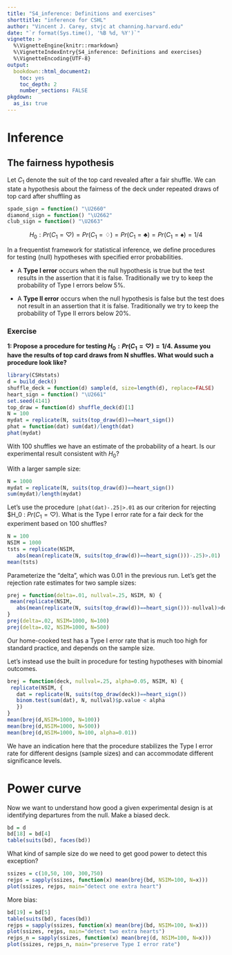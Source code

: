 ```yaml
---
title: "S4_inference: Definitions and exercises"
shorttitle: "inference for CSHL"
author: "Vincent J. Carey, stvjc at channing.harvard.edu"
date: "`r format(Sys.time(), '%B %d, %Y')`"
vignette: >
  %\VignetteEngine{knitr::rmarkdown}
  %\VignetteIndexEntry{S4_inference: Definitions and exercises}
  %\VignetteEncoding{UTF-8}
output:
  bookdown::html_document2:
    toc: yes
    toc_depth: 2
    number_sections: FALSE
pkgdown:
  as_is: true
---
```


# Inference

## The fairness hypothesis

Let $C_1$ denote the suit of the top card revealed after a fair shuffle.
We can state a hypothesis about the fairness of the deck
under repeated draws of top card after shuffling as

```r
spade_sign = function() "\U2660"
diamond_sign = function() "\U2662"
club_sign = function() "\U2663"
```

$$
H_0: Pr(C_1 = \heartsuit) = Pr(C_1 = \diamondsuit) = Pr(C_1 = \clubsuit) = Pr(C_1 = \spadesuit) = 1/4
$$

In a frequentist framework for statistical inference, we
define procedures for testing (null) hypotheses with specified
error probabilities.  

- A **Type I error** occurs when the
null hypothesis is true but the test results in the assertion that it is
false.  Traditionally we try to keep the probability of Type I errors
below 5\%.

- A **Type II error** occurs when the
null hypothesis is false but the test does not result in an
assertion that it is false.  Traditionally we try to keep the
probability of Type II errors below 20\%.

### Exercise

**1: Propose a procedure for testing $H_0: Pr(C_1 = \heartsuit) = 1/4$.  Assume you have
the results of top card draws from N shuffles.  What would such a procedure look like?**

```r
library(CSHstats)
d = build_deck()
shuffle_deck = function(d) sample(d, size=length(d), replace=FALSE)
heart_sign = function() "\U2661"
set.seed(4141)
top_draw = function(d) shuffle_deck(d)[1]
N = 100
mydat = replicate(N, suits(top_draw(d))==heart_sign())
phat = function(dat) sum(dat)/length(dat)
phat(mydat)
```
With 100 shuffles we have an estimate of the probability of a
heart.  Is our experimental result consistent with $H_0$?

With a larger sample size:
```r
N = 1000
mydat = replicate(N, suits(top_draw(d))==heart_sign())
sum(mydat)/length(mydat)
```

Let's use the procedure `|phat(dat)-.25|>.01` as our criterion for
rejecting $H_0 : $Pr(C_1 = \heartsuit)$.  What is the Type I error rate
for a fair deck for the experiment based on 100 shuffles?

```r
N = 100
NSIM = 1000
tsts = replicate(NSIM,
   abs(mean(replicate(N, suits(top_draw(d))==heart_sign()))-.25)>.01)
mean(tsts)
```

Parameterize the "delta", which was 0.01 in the previous run.  Let's
get the rejection rate estimates for two sample sizes:

```r
prej = function(delta=.01, nullval=.25, NSIM, N) {
 mean(replicate(NSIM,
   abs(mean(replicate(N, suits(top_draw(d))==heart_sign()))-nullval)>delta))
}
prej(delta=.02, NSIM=1000, N=100)
prej(delta=.02, NSIM=1000, N=500)
```

Our home-cooked test has a Type I error rate that is much too high
for standard practice, and depends on the sample size.

Let's instead use the built in procedure for testing hypotheses
with binomial 
outcomes.  

```r
brej = function(deck, nullval=.25, alpha=0.05, NSIM, N) {
 replicate(NSIM, {
   dat = replicate(N, suits(top_draw(deck))==heart_sign())
   binom.test(sum(dat), N, nullval)$p.value < alpha
   })
}
mean(brej(d,NSIM=1000, N=100))
mean(brej(d,NSIM=1000, N=500))
mean(brej(d,NSIM=1000, N=100, alpha=0.01))
```

We have an indication here that the procedure stabilizes the Type I error
rate for different designs (sample sizes) and can accommodate different
significance levels.

# Power curve

Now we want to understand how good a given experimental design
is at identifying departures from the null.  Make a biased deck.

```r
bd = d
bd[18] = bd[4]
table(suits(bd), faces(bd))
```
What kind of sample size do we need to get good power to detect this
exception?

```r
ssizes = c(10,50, 100, 300,750)
rejps = sapply(ssizes, function(x) mean(brej(bd, NSIM=100, N=x)))
plot(ssizes, rejps, main="detect one extra heart")
```

More bias:
```r
bd[19] = bd[5]
table(suits(bd), faces(bd))
rejps = sapply(ssizes, function(x) mean(brej(bd, NSIM=100, N=x)))
plot(ssizes, rejps, main="detect two extra hearts")
rejps_n = sapply(ssizes, function(x) mean(brej(d, NSIM=100, N=x)))
plot(ssizes, rejps_n, main="preserve Type I error rate")
```
